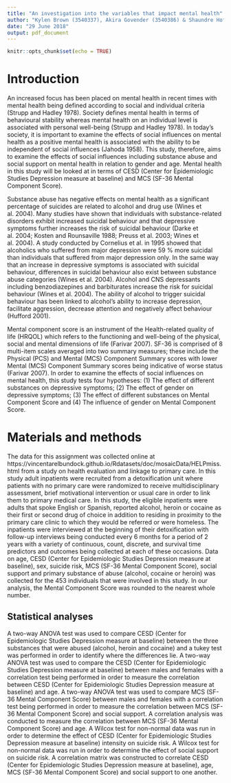 ```yaml
---
title: "An investigation into the variables that impact mental health"
author: "Kylen Brown (3540337), Akira Govender (3540386) & Shaundre Hofstander (3540248)"
date: "29 June 2018"
output: pdf_document
---
```


```r
knitr::opts_chunk$set(echo = TRUE)
```

# Introduction 

An increased focus has been placed on mental health in recent times with mental health being defined according to social and individual criteria (Strupp and Hadley 1978). Society defines mental health in terms of behavioural stability whereas mental health on an individual level is associated with personal well-being (Strupp and Hadley 1978). In today’s society, it is important to examine the effects of social influences on mental health as a positive mental health is associated with the ability to be independent of social influences (Jahoda 1958). This study, therefore, aims to examine the effects of social influences including substance abuse and social support on mental health in relation to gender and age. Mental health in this study will be looked at in terms of CESD (Center for Epidemiologic Studies Depression measure at baseline) and MCS (SF-36 Mental Component Score). 

Substance abuse has negative effects on mental health as a significant percentage of suicides are related to alcohol and drug use (Wines et al. 2004). Many studies have shown that individuals with substance-related disorders exhibit increased suicidal behaviour and that depressive symptoms further increases the risk of suicidal behaviour (Darke et al. 2004; Kosten and Rounsaville 1988; Preuss et al. 2003; Wines et al. 2004). A study conducted by Cornelius et al. in 1995 showed that alcoholics who suffered from major depression were 59 % more suicidal than individuals that suffered from major depression only. In the same way that an increase in depressive symptoms is associated with suicidal behaviour, differences in suicidal behaviour also exist between substance abuse categories (Wines et al. 2004). Alcohol and CNS depressants including benzodiazepines and barbiturates increase the risk for suicidal behaviour (Wines et al. 2004). The ability of alcohol to trigger suicidal behaviour has been linked to alcohol’s ability to increase depression, facilitate aggression, decrease attention and negatively affect behaviour (Hufford 2001). 

Mental component score is an instrument of the Health-related quality of life (HRQOL) which refers to the functioning and well-being of the physical, social and mental dimensions of life (Farivar 2007). SF-36 is comprised of 8 multi-item scales averaged into two summary measures; these include the Physical (PCS) and Mental (MCS) Component Summary scores with lower Mental (MCS) Component Summary scores being indicative of worse status (Farivar 2007). In order to examine the effects of social influences on mental health, this study tests four hypotheses: (1) The effect of different substances on depressive symptoms; (2) The effect of gender on depressive symptoms; (3) The effect of different substances on Mental Component Score and (4) The influence of gender on Mental Component Score.

# Materials and methods

The data for this assignment was collected online at https://vincentarelbundock.github.io/Rdatasets/doc/mosaicData/HELPmiss.html from a study on health evaluation and linkage to primary care. In this study adult inpatients were recruited from a detoxification unit where patients with no primary care were randomized to receive multidisciplinary assessment, brief motivational intervention or usual care in order to link them to primary medical care. In this study, the eligible inpatients were adults that spoke English or Spanish, reported alcohol, heroin or cocaine as their first or second drug of choice in addition to residing in proximity to the primary care clinic to which they would be referred or were homeless. The inpatients were interviewed at the beginning of their detoxification with follow-up interviews being conducted every 6 months for a period of 2 years with a variety of continuous, count, discrete, and survival time predictors and outcomes being collected at each of these occasions. Data on age, CESD (Center for Epidemiologic Studies Depression measure at baseline), sex, suicide risk, MCS (SF-36 Mental Component Score), social support and primary substance of abuse (alcohol, cocaine or heroin) was collected for the 453 individuals that were involved in this study. In our analysis, the Mental Component Score was rounded to the nearest whole number. 

## Statistical analyses

A two-way ANOVA test was used to compare CESD (Center for Epidemiologic Studies Depression measure at baseline) between the three substances that were abused (alcohol, heroin and cocaine) and a tukey test was performed in order to identify where the differences lie. A two-way ANOVA test was used to compare the CESD (Center for Epidemiologic Studies Depression measure at baseline) between males and females with a correlation test being performed in order to measure the correlation between CESD (Center for Epidemiologic Studies Depression measure at baseline) and age. A two-way ANOVA test was used to compare MCS (SF-36 Mental Component Score) between males and females with a correlation test being performed in order to measure the correlation between MCS (SF-36 Mental Component Score) and social support. A correlation analysis was conducted to measure the correlation between MCS (SF-36 Mental Component Score) and age. A Wilcox test for non-normal data was run in order to determine the effect of CESD (Center for Epidemiologic Studies Depression measure at baseline) intensity on suicide risk. A Wilcox test for non-normal data was run in order to determine the effect of social support on suicide risk. A correlation matrix was constructed to correlate CESD (Center for Epidemiologic Studies Depression measure at baseline), age, MCS (SF-36 Mental Component Score) and social support to one another. 
